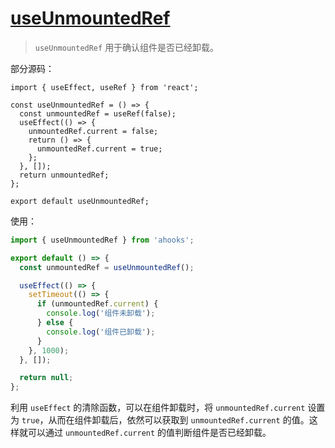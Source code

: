 # [useUnmountedRef](https://ahooks.js.org/zh-CN/hooks/use-unmounted-ref)

> `useUnmountedRef` 用于确认组件是否已经卸载。

部分源码：
```tsx
import { useEffect, useRef } from 'react';

const useUnmountedRef = () => {
  const unmountedRef = useRef(false);
  useEffect(() => {
    unmountedRef.current = false;
    return () => {
      unmountedRef.current = true;
    };
  }, []);
  return unmountedRef;
};

export default useUnmountedRef;
```

使用：
```jsx
import { useUnmountedRef } from 'ahooks';

export default () => {
  const unmountedRef = useUnmountedRef();

  useEffect(() => {
    setTimeout(() => {
      if (unmountedRef.current) {
        console.log('组件未卸载');
      } else {
        console.log('组件已卸载');
      }
    }, 1000);
  }, []);

  return null;
};
```

利用 `useEffect` 的清除函数，可以在组件卸载时，将 `unmountedRef.current` 设置为 `true`，从而在组件卸载后，依然可以获取到 `unmountedRef.current` 的值。这样就可以通过
`unmountedRef.current` 的值判断组件是否已经卸载。